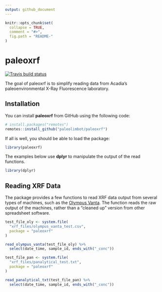 ```yaml
---
output: github_document
---
```


<!-- README.md is generated from README.Rmd. Please edit that file -->

```r
knitr::opts_chunk$set(
  collapse = TRUE,
  comment = "#>",
  fig.path = "README-"
)
```

# paleoxrf

[![Travis build status](https://travis-ci.org/paleolimbot/paleoxrf.svg?branch=master)](https://travis-ci.org/paleolimbot/paleoxrf)

The goal of paleoxrf is to simplify reading data from Acadia's paleoenvironmental X-Ray Fluorescence laboratory.

## Installation

You can install **paleoxrf** from GitHub using the following code:

```r
# install.packages("remotes")
remotes::install_github("paleolimbot/paleoxrf")
```

If all is well, you should be able to load the package:

```r
library(paleoxrf)
```

The examples below use **dplyr** to manipulate the output of the read functions.

```r
library(dplyr)
```


## Reading XRF Data

The package provides a few functions to read XRF data output from several types of machines, such as the [Olympus Vanta](http://www.olympus-ims.com/en/vanta/). The function reads the raw output of the machines, rather than a "cleaned up" version from other spreadsheet software.

```r
test_file_oly <- system.file(
  "xrf_files/olympus_vanta_test.csv", 
  package = "paleoxrf"
)

read_olympus_vanta(test_file_oly) %>%
  select(date_time, sample_id, ends_with("_conc"))
```

```r
test_file_pan <- system.file(
  "xrf_files/panalytical_test.txt", 
  package = "paleoxrf"
)

read_panalytical_txt(test_file_pan) %>%
  select(date_time, sample_id, ends_with("_conc"))
```
